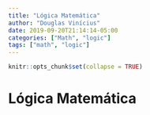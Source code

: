 ```yaml
---
title: "Lógica Matemática"
author: "Douglas Vinícius"
date: 2019-09-20T21:14:14-05:00
categories: ["Math", "logic"]
tags: ["math", "logic"]
---
```


```r
knitr::opts_chunk$set(collapse = TRUE)
```

# Lógica Matemática